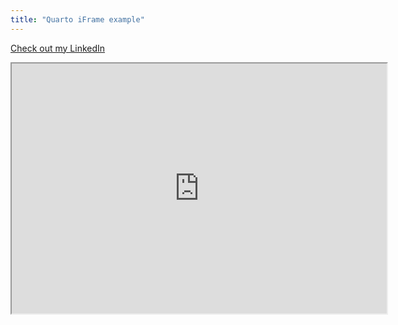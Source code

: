 ```yaml
---
title: "Quarto iFrame example"
---
```


[Check out my LinkedIn](https://www.linkedin.com/in/christiana-andreou/)


<iframe src="https://www.linkedin.com/in/christiana-andreou/" width="600" height="400"></iframe>

